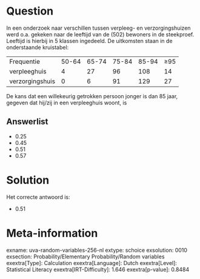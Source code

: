 Question
========

In een onderzoek naar verschillen tussen verpleeg- en verzorgingshuizen
werd o.a. gekeken naar de leeftijd van de (502) bewoners in de
steekproef. Leeftijd is hierbij in 5 klassen ingedeeld. De uitkomsten
staan in de onderstaande kruistabel:

  ----------------- ------- ------- ------- ------- -----
  Frequentie        50-64   65-74   75-84   85-94   ≥95
  verpleeghuis      4       27      96      108     14
  verzorgingshuis   0       6       91      129     27
  ----------------- ------- ------- ------- ------- -----

De kans dat een willekeurig getrokken persoon jonger is dan 85 jaar,
gegeven dat hij/zij in een verpleeghuis woont, is


Answerlist
----------

* 0.25
* 0.45
* 0.51
* 0.57

Solution
========

Het correcte antwoord is: 

* 0.51

Meta-information
================
exname: uva-random-variables-256-nl
extype: schoice
exsolution: 0010
exsection: Probability/Elementary Probability/Random variables
exextra[Type]: Calculation
exextra[Language]: Dutch
exextra[Level]: Statistical Literacy
exextra[IRT-Difficulty]: 1.646
exextra[p-value]: 0.8484
